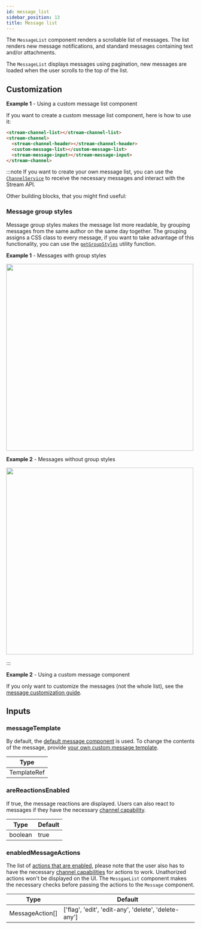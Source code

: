 ```yaml
---
id: message_list
sidebar_position: 13
title: Message list
---
```



The `MessageList` component renders a scrollable list of messages. The list renders new message notifications, and standard messages containing text and/or attachments.

The `MessageList` displays messages using pagination, new messages are loaded when the user scrolls to the top of the list.

## Customization

**Example 1** - Using a custom message list component

If you want to create a custom message list component, here is how to use it:

```html
<stream-channel-list></stream-channel-list>
<stream-channel>
  <stream-channel-header></stream-channel-header>
  <custom-message-list></custom-message-list>
  <stream-message-input></stream-message-input>
</stream-channel>
```

:::note
If you want to create your own message list, you can use the [`ChannelService`](../services/channel.mdx) to receive the necessary messages and interact with the Stream API.

Other building blocks, that you might find useful:

### Message group styles

Message group styles makes the message list more readable, by grouping messages from the same author on the same day together. The grouping assigns a CSS class to every message, if you want to take advantage of this functionality, you can use the [`getGroupStyles`](https://github.com/GetStream/stream-chat-angular/tree/master/projects/stream-chat-angular/src/lib/message-list/group-styles.ts) utility function.

**Example 1** - Messages with group styles

<img src={MessagesWithGroupingsScreenhot} width="500" />

**Example 2** - Messages without group styles

<img src={MessagesWithoutGroupingsScreenhot} width="500" />

:::

**Example 2** - Using a custom message component

If you only want to customize the messages (not the whole list), see the [message customization guide](./message.mdx/#customization).

## Inputs

### messageTemplate

By default, the [default message component](./message.mdx) is used. To change the contents of the message, provide [your own custom message template](./message.mdx/#customization).

| Type        |
| ----------- |
| TemplateRef |

### areReactionsEnabled

If true, the message reactions are displayed. Users can also react to messages if they have the necessary [channel capability](https://getstream.io/chat/docs/javascript/channel_capabilities/?language=javascript).

| Type    | Default |
| ------- | ------- |
| boolean | true    |

### enabledMessageActions

The list of [actions that are enabled](./message-actions.mdx), please note that the user also has to have the necessary [channel capabilities](https://getstream.io/chat/docs/javascript/channel_capabilities/?language=javascript) for actions to work. Unathorized actions won't be displayed on the UI. The `MessgaeList` component makes the necessary checks before passing the actions to the `Message` component.

| Type            | Default                                              |
| --------------- | ---------------------------------------------------- |
| MessageAction[] | ['flag', 'edit', 'edit-any', 'delete', 'delete-any'] |
